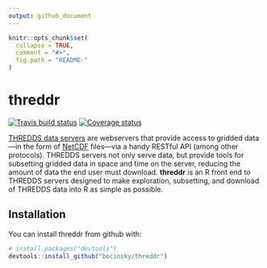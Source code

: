 ```yaml
---
output: github_document
---
```


<!-- README.md is generated from README.Rmd. Please edit that file -->

```r
knitr::opts_chunk$set(
  collapse = TRUE,
  comment = "#>",
  fig.path = "README-"
)
```

# threddr
[![Travis build status](https://travis-ci.org/bocinsky///threddr.svg?branch=master)](https://travis-ci.org/bocinsky///threddr)
[![Coverage status](https://img.shields.io/codecov/c/github/bocinsky/threddr/master.svg)](https://codecov.io/github/bocinsky/threddr?branch=master)

[THREDDS data servers](http://www.unidata.ucar.edu/software/thredds/current/tds/) are webservers that provide access to gridded data—in the form of [NetCDF](https://www.unidata.ucar.edu/software/netcdf/) files—via a handy RESTful API (among other protocols). THREDDS servers not only serve data, but provide tools for subsetting gridded data in space and time on the server, reducing the amount of data the end user must download. **threddr** is an R front end to THREDDS servers designed to make exploration, subsetting, and download of THREDDS data into R as simple as possible.

## Installation

You can install threddr from github with:

```r
# install.packages("devtools")
devtools::install_github("bocinsky/threddr")
```

<!-- ## Example -->

<!-- This is a basic example which shows you how to solve a common problem: -->

<!-- ```{r example} -->
<!-- ## basic example code -->
<!-- ``` -->
